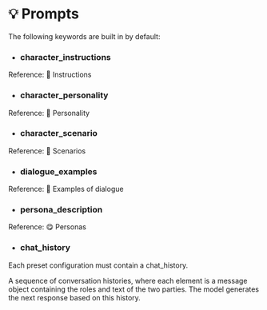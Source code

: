 
# 💡 Prompts

The following keywords are built in by default:

- ### character_instructions

Reference: <Link href='/characters/instruction' className='underline underline-offset-2'>🧠 Instructions</Link>


- ### character_personality

Reference: <Link href='/characters/personality' className='underline underline-offset-2'>🙉 Personality</Link>


- ### character_scenario

Reference: <Link href='/characters/scenario' className='underline underline-offset-2'>🎥 Scenarios</Link>


- ### dialogue_examples

Reference: <Link href='/characters/examples_of_dialogue' className='underline underline-offset-2'>💬 Examples of dialogue</Link>


- ### persona_description

Reference: <Link href='/personas' className='underline underline-offset-2'>😋 Personas</Link>


- ### chat_history

<Callout type="warning" emoji="️⚠">
    Each preset configuration must contain a chat_history.
</Callout>

A sequence of conversation histories, where each element is a message object containing the roles and text of the two parties. The model generates the next response based on this history.